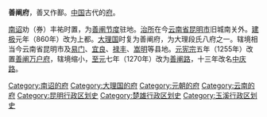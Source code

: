 '''善阐府'''，善又作鄯。[[中国|中国]]古代的[[府_(行政区划)|府]]。

[[南诏|南诏]]劝（券）丰祐时置，为[[善阐节度|善阐节度]]驻地。[[治所|治所]]在今[[云南省|云南省]][[昆明市|昆明市]]旧城南关外。[[建极|建极]]元年（860年）改为上都。[[大理国|大理国]]时复为善阐府，为大理段氏八府之一。辖境相当今云南省昆明市及[[易门县|易门]]、[[宜良县|宜良]]、[[禄丰县|禄丰]]、[[嵩明县|嵩明]]等县地。[[元宪宗|元宪宗]]五年（1255年）改置[[善阐万户府|善阐万户府]]，辖境缩小，[[至元_(忽必烈)|至元]]七年（1270年）改为[[善阐路|善阐路]]，十三年改名[[中庆路|中庆路]]。 

{{大理國行政區劃}}
{{云南行政区划小作品}}
[[Category:南诏的府|Category:南诏的府]]
[[Category:大理国的府|Category:大理国的府]]
[[Category:元朝的府|Category:元朝的府]]
[[Category:云南的府|Category:云南的府]]
[[Category:昆明行政区划史|Category:昆明行政区划史]]
[[Category:楚雄行政区划史|Category:楚雄行政区划史]]
[[Category:玉溪行政区划史|Category:玉溪行政区划史]]